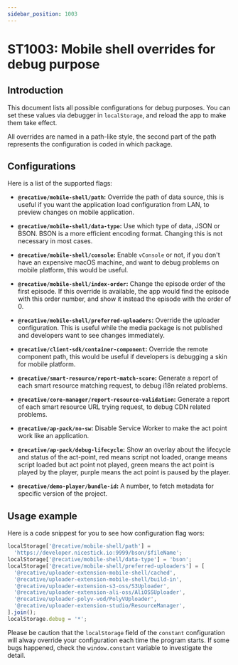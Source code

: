 ```yaml
---
sidebar_position: 1003
---
```


# ST1003: Mobile shell overrides for debug purpose

## Introduction

This document lists all possible configurations for debug purposes. You can set
these values via debugger in `localStorage`, and reload the app to make them
take effect.

All overrides are named in a path-like style, the second part of the path
represents the configuration is coded in which package.

## Configurations

Here is a list of the supported flags:

- **`@recative/mobile-shell/path`:** Override the path of data source, this is
  useful if you want the application load configuration from LAN, to preview
  changes on mobile application.

- **`@recative/mobile-shell/data-type`:** Use which type of data, JSON or BSON.
  BSON is a more efficient encoding format. Changing this is not necessary in
  most cases.

- **`@recative/mobile-shell/console`:** Enable `vConsole` or not, if you don't
  have an expensive macOS machine, and want to debug problems on mobile platform,
  this would be useful.

- **`@recative/mobile-shell/index-order`:** Change the episode order of the
  first episode. If this override is available, the app would find the episode
  with this order number, and show it instead the episode with the order of 0.

- **`@recative/mobile-shell/preferred-uploaders`:** Override the uploader
  configuration. This is useful while the media package is not published and
  developers want to see changes immediately.

- **`@recative/client-sdk/container-component`:** Override the remote component
  path, this would be useful if developers is debugging a skin for mobile
  platform.

- **`@recative/smart-resource/report-match-score`:** Generate a report of each
  smart resource matching request, to debug i18n related problems.

- **`@recative/core-manager/report-resource-validation`:** Generate a report of
  each smart resource URL trying request, to debug CDN related problems.

- **`@recative/ap-pack/no-sw`:** Disable Service Worker to make the act point
  work like an application.

- **`@recative/ap-pack/debug-lifecycle`:** Show an overlay about the lifecycle
  and status of the act-point, red means script not loaded, orange means script
  loaded but act point not played, green means the act point is played by the
  player, purple means the act point is paused by the player.

- **`@recative/demo-player/bundle-id`:** A number, to fetch metadata for
  specific version of the project.

## Usage example

Here is a code snippest for you to see how configuration flag wors:

```ts
localStorage['@recative/mobile-shell/path'] =
  'https://developer.nicestick.io:9999/bson/$fileName';
localStorage['@recative/mobile-shell/data-type'] = 'bson';
localStorage['@recative/mobile-shell/preferred-uploaders'] = [
  '@recative/uploader-extension-mobile-shell/cached',
  '@recative/uploader-extension-mobile-shell/build-in',
  '@recative/uploader-extension-s3-oss/S3Uploader',
  '@recative/uploader-extension-ali-oss/AliOSSUploader',
  '@recative/uploader-polyv-vod/PolyVUploader',
  '@recative/uploader-extension-studio/ResourceManager',
].join();
localStorage.debug = '*';
```

Please be caution that the `localStorage` field of the `constant` configuration
will alway override your configuration each time the program starts. If some
bugs happened, check the `window.constant` variable to investigate the detail.
